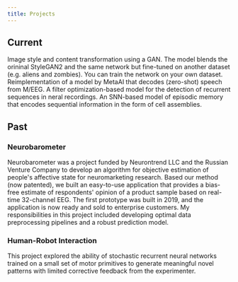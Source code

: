 ---
title: Projects
---

## Current

<div className="grid sm:grid-cols-2 gap-6">
	<Project url="https://github.com/RomanKoshkin/Alienify" title="Alienify">
		Image style and content transformation using a GAN. The model blends the orininal StyleGAN2 and
		the same network but fine-tuned on another dataset (e.g. aliens and zombies). You can train the
		network on your own dataset.
	</Project>
	<Project url="https://github.com/arayabrain/speech-decoding" title="🔥M/EEG Speech Decoding🔥">
		Reimplementation of a model by MetaAI that decodes (zero-shot) speech from M/EEG.
	</Project>
	<Project url="https://github.com/radio-t/radio-t-site" title="SeqNet">
		A filter optimization-based model for the detection of recurrent sequences in neral recordings.
	</Project>
	<Project url="https://reproxy.io" title="Spiking Autoencoder">
		An SNN-based model of episodic memory that encodes sequential information in the form of cell
		assemblies.
	</Project>
</div>

## Past

### Neurobarometer

Neurobarometer was a project funded by Neurontrend LLC and the Russian Venture Company to develop an algorithm for objective estimation of people's affective state for neuromarketing research. Based our method (now patented), we built an easy-to-use application that provides a bias-free estimate of respondents' opinion of a product sample based on real-time 32-channel EEG. The first prototype was built in 2019, and the application is now ready and sold to enterprise customers. My responsibilities in this project included developing optimal data preprocessing pipelines and a robust prediction model.

### Human-Robot Interaction

This project explored the ability of stochastic recurrent neural networks trained on a small set of motor primitives to generate meaningful novel patterns with limited corrective feedback from the experimenter.
